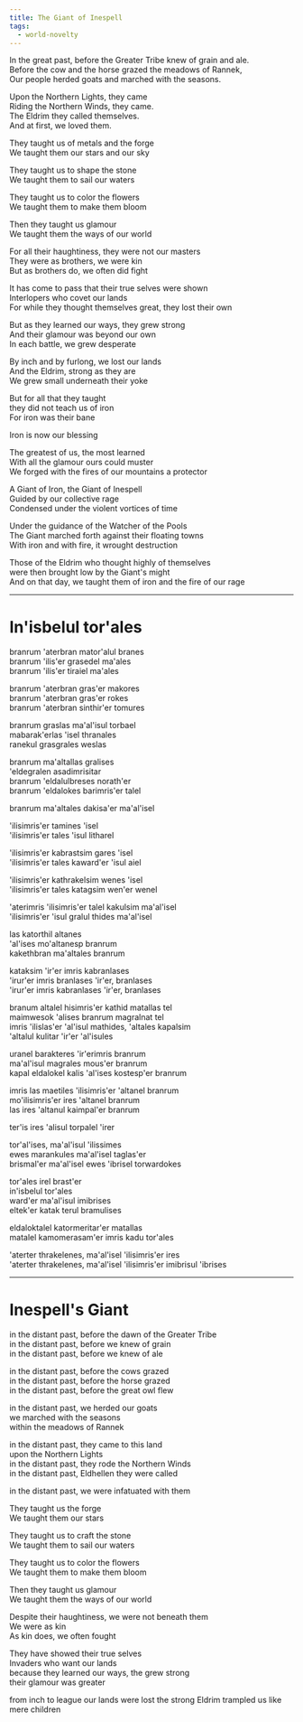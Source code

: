 ```yaml
---
title: The Giant of Inespell
tags:
  - world-novelty
---
```


In the great past, before the Greater Tribe knew of grain and ale.  
Before the cow and the horse grazed the meadows of Rannek,  
Our people herded goats and marched with the seasons.

Upon the Northern Lights, they came  
Riding the Northern Winds, they came.  
The Eldrim they called themselves.  
And at first, we loved them.

They taught us of metals and the forge  
We taught them our stars and our sky

They taught us to shape the stone  
We taught them to sail our waters

They taught us to color the flowers  
We taught them to make them bloom

Then they taught us glamour  
We taught them the ways of our world

For all their haughtiness, they were not our masters  
They were as brothers, we were kin  
But as brothers do, we often did fight

It has come to pass that their true selves were shown  
Interlopers who covet our lands  
For while they thought themselves great, they lost their own

But as they learned our ways, they grew strong  
And their glamour was beyond our own  
In each battle, we grew desperate

By inch and by furlong, we lost our lands  
And the Eldrim, strong as they are  
We grew small underneath their yoke

But for all that they taught  
they did not teach us of iron  
For iron was their bane

Iron is now our blessing

The greatest of us, the most learned  
With all the glamour ours could muster  
We forged with the fires of our mountains a protector

A Giant of Iron, the Giant of Inespell  
Guided by our collective rage  
Condensed under the violent vortices of time

Under the guidance of the Watcher of the Pools  
The Giant marched forth against their floating towns  
With iron and with fire, it wrought destruction

Those of the Eldrim who thought highly of themselves  
were then brought low by the Giant's might  
And on that day, we taught them of iron and the fire of our rage

---

# In'isbelul tor'ales

branrum 'aterbran mator'alul branes  
branrum 'ilis'er grasedel ma'ales  
branrum 'ilis'er tiraiel ma'ales

branrum 'aterbran gras'er makores  
branrum 'aterbran gras'er rokes  
branrum 'aterbran sinthir'er tomures

branrum graslas ma'al'isul torbael  
mabarak'erlas 'isel thranales  
ranekul grasgrales weslas

branrum ma'altallas gralises  
'eldegralen asadimrisitar  
branrum 'eldalulbreses norath'er  
branrum 'eldalokes barimris'er talel

branrum ma'altales dakisa'er ma'al'isel

'ilisimris'er tamines 'isel  
'ilisimris'er tales 'isul litharel

'ilisimris'er kabrastsim gares 'isel  
'ilisimris'er tales kaward'er 'isul aiel

'ilisimris'er kathrakelsim wenes 'isel  
'ilisimris'er tales katagsim wen'er wenel

'aterimris 'ilisimris'er talel kakulsim ma'al'isel  
'ilisimris'er 'isul gralul thides ma'al'isel

las katorthil altanes  
'al'ises mo'altanesp branrum  
kakethbran ma'altales branrum

kataksim 'ir'er imris kabranlases  
'irur'er imris branlases 'ir'er, branlases  
'irur'er imris kabranlases 'ir'er, branlases

branum altalel hisimris'er kathid matallas tel  
maimwesok 'alises branrum magralnat tel  
imris 'ilislas'er 'al'isul mathides, 'altales kapalsim  
'altalul kulitar 'ir'er 'al'isules

uranel barakteres 'ir'erimris branrum  
ma'al'isul magrales mous'er branrum  
kapal eldalokel kalis 'al'ises kostesp'er branrum

imris las maetiles 'ilisimris'er 'altanel branrum  
mo'ilisimris'er ires 'altanel branrum  
las ires 'altanul kaimpal'er branrum

ter'is ires 'alisul torpalel 'irer

tor'al'ises, ma'al'isul 'ilissimes  
ewes marankules ma'al'isel taglas'er  
brismal'er ma'al'isel ewes 'ibrisel torwardokes

tor'ales irel brast'er  
in'isbelul tor'ales  
ward'er ma'al'isul imibrises  
eltek'er katak terul bramulises

eldaloktalel katormeritar'er matallas  
matalel kamomerasam'er imris kadu tor'ales

'aterter thrakelenes, ma'al'isel 'ilisimris'er ires  
'aterter thrakelenes, ma'al'isel 'ilisimris'er imibrisul 'ibrises

---

# Inespell's Giant

in the distant past, before the dawn of the Greater Tribe  
in the distant past, before we knew of grain  
in the distant past, before we knew of ale

in the distant past, before the cows grazed  
in the distant past, before the horse grazed  
in the distant past, before the great owl flew

in the distant past, we herded our goats  
we marched with the seasons  
within the meadows of Rannek

in the distant past, they came to this land  
upon the Northern Lights  
in the distant past, they rode the Northern Winds  
in the distant past, Eldhellen they were called

in the distant past, we were infatuated with them

They taught us the forge  
We taught them our stars

They taught us to craft the stone  
We taught them to sail our waters

They taught us to color the flowers  
We taught them to make them bloom

Then they taught us glamour  
We taught them the ways of our world

Despite their haughtiness, we were not beneath them  
We were as kin  
As kin does, we often fought

They have showed their true selves  
Invaders who want our lands  
because they learned our ways, the grew strong  
their glamour was greater

from inch to league our lands were lost the strong Eldrim trampled us like mere
children
